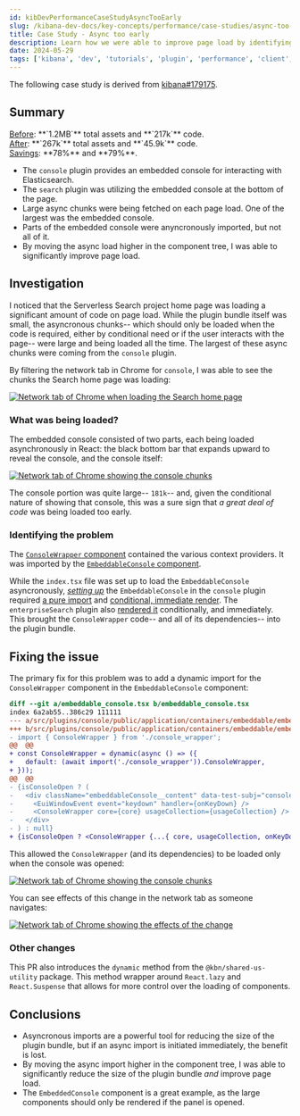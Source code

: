 ```yaml
---
id: kibDevPerformanceCaseStudyAsyncTooEarly
slug: /kibana-dev-docs/key-concepts/performance/case-studies/async-too-early
title: Case Study - Async too early
description: Learn how we were able to improve page load by identifying and fixing an erroneous (but well intentioned) async import.
date: 2024-05-29
tags: ['kibana', 'dev', 'tutorials', 'plugin', 'performance', 'client', 'optimization']
---
```


<DocCallOut>The following case study is derived from [kibana#179175](https://github.com/elastic/kibana/pull/179175).</DocCallOut>

## Summary

<DocCallOut color="success">
  <u>Before</u>: **`1.2MB`** total assets and **`217k`** code.<br/>
  <u>After</u>: **`267k`** total assets and **`45.9k`** code.<br/>
  <u>Savings</u>: **78%** and **79%**.
</DocCallOut>

- The `console` plugin provides an embedded console for interacting with Elasticsearch.
- The `search` plugin was utilizing the embedded console at the bottom of the page.
- Large async chunks were being fetched on each page load.  One of the largest was the embedded console.
- Parts of the embedded console were anyncronously imported, but not all of it.
- By moving the async load higher in the component tree, I was able to significantly improve page load.

## Investigation

I noticed that the Serverless Search project home page was loading a significant amount of code on page load.  While the plugin bundle itself was small, the asyncronous chunks-- which should only be loaded when the code is required, either by conditional need or if the user interacts with the page-- were large and being loaded all the time.  The largest of these async chunks were coming from the `console` plugin.

By filtering the network tab in Chrome for `console`, I was able to see the chunks the Search home page was loading:

[![Network tab of Chrome when loading the Search home page](./assets/async_too_early_console_chunks.png)](./assets/async_too_early_console_chunks.png)

### What was being loaded?

The embedded console consisted of two parts, each being loaded asynchronously in React: the black bottom bar that expands upward to reveal the console, and the console itself:

[![Network tab of Chrome showing the console chunks](./assets/async_too_early_before.png)](./assets/async_too_early_before.png)

The console portion was quite large-- `181k`-- and, given the conditional nature of showing that console, this was a sure sign that _a great deal of code_ was being loaded too early.

### Identifying the problem

The [`ConsoleWrapper` component](https://github.com/clintandrewhall/kibana/blob/386c29094df6f189da57b1a7c5ddc839e610e559/src/plugins/console/public/application/containers/embeddable/console_wrapper.tsx) contained the various context providers.  It was imported by the [`EmbeddableConsole` component](https://github.com/clintandrewhall/kibana/blob/386c29094df6f189da57b1a7c5ddc839e610e559/src/plugins/console/public/application/containers/embeddable/embeddable_console.tsx#L31).

While the `index.tsx` file was set up to load the `EmbeddableConsole` asyncronously, [_setting up_](https://github.com/clintandrewhall/kibana/blob/386c29094df6f189da57b1a7c5ddc839e610e559/src/plugins/console/public/plugin.ts#L126-L135) the `EmbeddableConsole` in the `console` plugin required [a pure import](https://github.com/clintandrewhall/kibana/blob/386c29094df6f189da57b1a7c5ddc839e610e559/src/plugins/console/public/plugin.ts#L12) and [conditional, immediate render](https://github.com/clintandrewhall/kibana/blob/386c29094df6f189da57b1a7c5ddc839e610e559/src/plugins/console/public/plugin.ts#L125-L140).  The `enterpriseSearch` plugin also [rendered it](https://github.com/clintandrewhall/kibana/blob/386c29094df6f189da57b1a7c5ddc839e610e559/x-pack/plugins/enterprise_search/public/applications/shared/layout/page_template.tsx#L124) conditionally, and immediately.  This brought the `ConsoleWrapper` code-- and all of its dependencies-- into the plugin bundle.

## Fixing the issue

The primary fix for this problem was to add a dynamic import for the `ConsoleWrapper` component in the `EmbeddableConsole` component:

```diff
diff --git a/embeddable_console.tsx b/embeddable_console.tsx
index 6a2ab55..386c29 111111
--- a/src/plugins/console/public/application/containers/embeddable/embeddable_console.tsx
+++ b/src/plugins/console/public/application/containers/embeddable/embeddable_console.tsx
- import { ConsoleWrapper } from './console_wrapper';
@@  @@
+ const ConsoleWrapper = dynamic(async () => ({
+   default: (await import('./console_wrapper')).ConsoleWrapper,
+ }));
@@  @@
- {isConsoleOpen ? (
-   <div className="embeddableConsole__content" data-test-subj="consoleEmbeddedBody">
-     <EuiWindowEvent event="keydown" handler={onKeyDown} />
-     <ConsoleWrapper core={core} usageCollection={usageCollection} />
-   </div>
- ) : null}
+ {isConsoleOpen ? <ConsoleWrapper {...{ core, usageCollection, onKeyDown }} /> : null}
```

This allowed the `ConsoleWrapper` (and its dependencies) to be loaded only when the console was opened:

[![Network tab of Chrome showing the console chunks](./assets/async_too_early_after.png)](./assets/async_too_early_after.png)

You can see effects of this change in the network tab as someone navigates:

[![Network tab of Chrome showing the effects of the change](./assets/async_too_early_effect.gif)](./assets/async_too_early_effect.gif)

### Other changes

This PR also introduces the `dynamic` method from the `@kbn/shared-us-utility` package.  This method wrapper around `React.lazy` and `React.Suspense` that allows for more control over the loading of components.

## Conclusions

- Asyncronous imports are a powerful tool for reducing the size of the plugin bundle, but if an async import is initiated immediately, the benefit is lost.
- By moving the async import higher in the component tree, I was able to significantly reduce the size of the plugin bundle _and_ improve page load.
- The `EmbeddedConsole` component is a great example, as the large components should only be rendered if the panel is opened.

